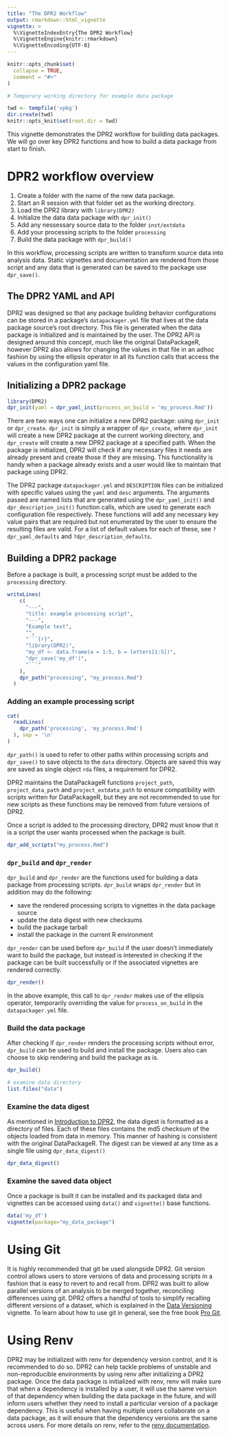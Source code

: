 ```yaml
---
title: "The DPR2 Workflow"
output: rmarkdown::html_vignette
vignette: >
  %\VignetteIndexEntry{The DPR2 Workflow}
  %\VignetteEngine{knitr::rmarkdown}
  %\VignetteEncoding{UTF-8}
---
```


```r
knitr::opts_chunk$set(
  collapse = TRUE,
  comment = "#>"
)

# Temporary working directory for example data package

twd <- tempfile('vpkg')
dir.create(twd)
knitr::opts_knit$set(root.dir = twd)
```

This vignette demonstrates the DPR2 workflow for building data packages. We will go over key DPR2 functions and how to build a data package from start to finish.

# DPR2 workflow overview

1. Create a folder with the name of the new data package.
2. Start an R session with that folder set as the working directory.
3. Load the DPR2 library with `library(DPR2)`
4. Initialize the data data package with `dpr_init()`
5. Add any nessessary source data to the folder `inst/extdata`
6. Add your processing scripts to the folder `processing`
7. Build the data package with `dpr_build()`

In this workflow, processing scripts are written to transform source data into analysis data. Static vignettes and documentation are rendered from those script and any data that is generated can be saved to the package use `dpr_save()`.

## The DPR2 YAML and API

DPR2 was designed so that any package building behavior configurations can be stored in a package's `datapackager.yml` file that lives at the data package source's root directory. This file is generated when the data package is initialized and is maintained by the user. The DPR2 API is designed around this concept, much like the original DataPackageR, however DPR2 also allows for changing the values in that file in an adhoc fashion by using the ellipsis operator in all its function calls that access the values in the configuration yaml file. 

## Initializing a DPR2 package

```r
library(DPR2)
dpr_init(yaml = dpr_yaml_init(process_on_build = 'my_process.Rmd'))
```

There are two ways one can initialize a new DPR2 package: using `dpr_init` or `dpr_create`. `dpr_init` is simply a wrapper of `dpr_create`, where `dpr_init` will create a new DPR2 package at the current working directory, and `dpr_create` will create a new DPR2 package at a specified path. When the package is initialized, DPR2 will check if any necessary files it needs are already present and create those if they are missing. This functionality is handy when a package already exists and a user would like to maintain that package using DPR2.

The DPR2 package `datapackager.yml` and `DESCRIPTION` files can be initialized with specific values using the `yaml` and `desc` arguments. The arguments passed are named lists that are generated using the `dpr_yaml_init()` and `dpr_description_init()` function calls, which are used to generate each  configuration file respectively. These functions will add any necessary key value pairs that are required but not enumerated by the user to ensure the resulting files are valid. For a list of default values for each of these, see `?dpr_yaml_defaults` and `?dpr_description_defaults`.

## Building a DPR2 package

Before a package is built, a processing script must be added to the `processing` directory.

```r
writeLines(
    c(
      "---",
      "title: example processing script",
      "---",
      "Example text",
      "",
      "```{r}",
      "library(DPR2)",
      "my_df <- data.frame(a = 1:5, b = letters[1:5])",
      "dpr_save('my_df')",
      "```"
    ),
    dpr_path("processing", "my_process.Rmd")
  )
```

### Adding an example processing script

```r
cat(
  readLines(
    dpr_path('processing', 'my_process.Rmd')
  ), sep = '\n'
)
```

`dpr_path()` is used to refer to other paths within processing scripts and `dpr_save()` to save objects to the `data` directory. Objects are saved this way are saved as single object `rda` files, a requirement for DPR2.

DPR2 maintains the DataPackageR functions `project_path`, `project_data_path` and `project_extdata_path` to ensure compatibility with scripts written for DataPackageR, but they are not recommended to use for new scripts as these functions may be removed from future versions of DPR2.

Once a script is added to the processing directory, DPR2 must know that it is a script the user wants processed when the package is built. 

```r
dpr_add_scripts("my_process.Rmd")
```

### `dpr_build` and `dpr_render`

`dpr_build` and `dpr_render` are the functions used for building a data package from processing scripts. `dpr_build` wraps `dpr_render` but in addition may do the following:

* save the rendered processing scripts to vignettes in the data package source
* update the data digest with new checksums
* build the package tarball 
* install the package in the current R environment

`dpr_render` can be used before `dpr_build` if the user doesn't immediately want to build the package, but instead is interested in checking if the package can be built successfully or if the associated vignettes are rendered correctly.

```r
dpr_render()
```

In the above example, this call to `dpr_render` makes use of the ellipsis operator, temporarily overriding the value for `process_on_build` in the `datapackager.yml` file.

### Build the data package

After checking if `dpr_render` renders the processing scripts without error, `dpr_build` can be used to build and install the package. Users also can choose to skip rendering and build the package as is.

```r
dpr_build()

# examine data directory
list.files("data")
```

### Examine the data digest

As mentioned in [Introduction to DPR2](dpr2_introduction.html), the data digest is formatted as a directory of files. Each of these files contains the md5 checksum of the objects loaded from data in memory. This manner of hashing is consistent with the original DataPackageR. The digest can be viewed at any time as a single file using `dpr_data_digest()`

```r
dpr_data_digest()
```

### Examine the saved data object

Once a package is built it can be installed and its packaged data and vignettes can be accessed using `data()` and `vignette()` base functions.

```r
data('my_df')
vignette(package="my_data_package")
```

# Using Git

It is highly recommended that git be used alongside DPR2. Git version control allows users to store versions of data and processing scripts in a fashion that is easy to revert to and recall from. DPR2 was built to allow parallel versions of an analysis to be merged together, reconciling differences using git. DPR2 offers a handful of tools to simplify recalling different versions of a dataset, which is explained in the [Data Versioning](data_versioning.html) vignette. To learn about how to use git in general, see the free book [Pro Git](https://git-scm.com/book/en/v2).

# Using Renv

DPR2 may be initialized with renv for dependency version control, and it is recommended to do so. DPR2 can help tackle problems of unstable and non-reproducible environments by using renv after initializing a DPR2 package. Once the data package is initialized with renv, renv will make sure that when a dependency is installed by a user, it will use the same version of that dependency when building the data package in the future, and will inform users whether they need to install a particular version of a package dependency. This is useful when having multiple users collaborate on a data package, as it will ensure that the dependency versions are the same across users. For more details on renv, refer to the [renv documentation](https://docs.posit.co/ide/user/ide/guide/environments/r/renv.html).

